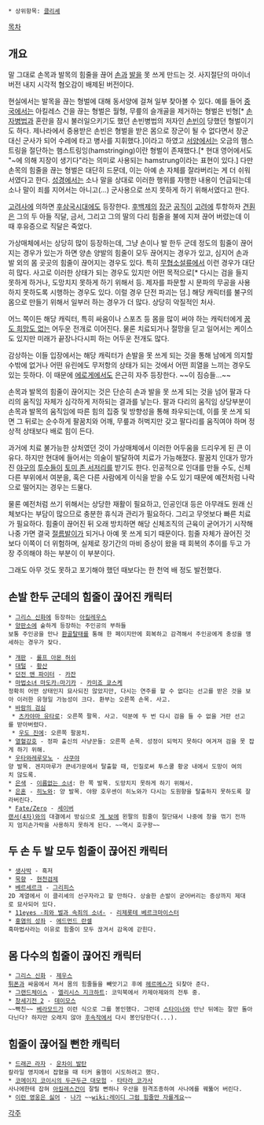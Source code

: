  * 상위항목: [[클리셰]]

[[목차]]
== 개요 ==
말 그대로 손목과 발목의 힘줄을 끊어 [[손]]과 [[발]]을 못 쓰게 만드는 것. 사지절단의 마이너 버전 내지 시각적 혐오감이 배제된 버전이다.

현실에서는 발목을 끊는 형벌에 대해 동서양에 걸쳐 일부 찾아볼 수 있다. 예를 들어 [[중국]]에서는 아킬레스 건을 끊는 형벌은 월형, 무릎의 슬개골을 제거하는 형벌은 빈형[* [[손자병법]]과 혼란을 잠시 불러일으키기도 했던 손빈병법의 저자인 [[손빈]]이 당했던 형벌이기도 하다. 제나라에서 중용받은 손빈은 형벌을 받은 몸으로 장군이 될 수 없다면서 장군 대신 군사가 되어 수레에 타고 병사를 지휘했다.]이라고 하였고 [[서양]]에서는 오금의 햄스트링을 절단하는 햄스트링잉(hamstringing)이란 형벌이 존재했다.[* 현대 영어에서도 "~에 의해 지장이 생기다"라는 의미로 사용되는 hamstrung이라는 표현이 있다.] 다만 손목의 힘줄을 끊는 형벌은 대단히 드문데, 이는 아예 손 자체를 잘라버리는 게 더 쉬워서였다고 한다. [[성경]]에서는 소나 말을 상대로 이러한 행위를 자행한 내용이 언급되는데 소나 말이 죄를 지어서는 아니고(…) 군사용으로 쓰지 못하게 하기 위해서였다고 한다.

[[고려사]]에 의하면 [[후삼국시대]]에도 등장한다. [[후백제]]의 [[장군]] [[공직]]이 [[고려]]에 투항하자 [[견훤]]은 그의 두 아들 직달, 금서, 그리고 그의 딸의 다리 힘줄을 불에 지져 끊어 버렸는데 이 때 후유증으로 직달은 죽었다. 

가상매체에서는 상당히 많이 등장하는데, 그냥 손이나 발 한두 군데 정도의 힘줄이 끊어지는 경우가 있는가 하면 양손 양발의 힘줄이 모두 끊어지는 경우가 있고, 심지어 손과 발 외의 몸 곳곳의 힘줄이 끊어지는 경우도 있다. 특히 [[무협소설]]류에서 이런 경우가 대단히 많다. 사고로 이러한 상태가 되는 경우도 있지만 어떤 목적으로[* 다시는 검을 들지 못하게 하거나, 도망치지 못하게 하기 위해서 등. 제자를 파문할 시 문파의 무공을 사용하지 못하도록 시행하는 경우도 있다. 이럴 경우 단전 파괴는 덤.] 해당 캐릭터를 불구의 몸으로 만들기 위해서 일부러 하는 경우가 더 많다. 상당히 악질적인 처사.

어느 쪽이든 해당 캐릭터, 특히 싸움이나 스포츠 등 몸을 많이 써야 하는 캐릭터에게 [[틀렸어 이제 꿈이고 희망이고 없어|꿈도 희망도 없는]] 어두운 전개로 이어진다. 물론 치료되거나 절망을 딛고 일어서는 케이스도 있지만 미래가 끝장나다시피 하는 어두운 전개도 많다.

감상하는 이들 입장에서는 해당 캐릭터가 손발을 못 쓰게 되는 것을 통해 남에게 의지할 수밖에 없거나 어떤 유린에도 무저항의 상태가 되는 것에서 어떤 희열을 느끼는 경우도 있는 듯하다. 이 때문에 [[에로게]]에서도 은근히 자주 등장한다. ~~이 짐승들...~~

손목과 발목의 힘줄이 끊어지는 것은 단순히 손과 발을 못 쓰게 되는 것을 넘어 팔과 다리의 움직임 자체가 심각하게 저하되는 결과를 낳는다. 팔과 다리의 움직임 상당부분이 손목과 발목의 움직임에 따른 힘의 집중 및 방향성을 통해 좌우되는데, 이를 못 쓰게 되면 그 뒤로는 순수하게 팔꿈치와 어깨, 무릎과 허벅지만 갖고 팔다리를 움직여야 하며 정상적 상태보다 배로 힘이 든다.  

과거에 치료 불가능한 상처였던 것이 가상매체에서 이러한 어두움을 드리우게 된 큰 이유다. 하지만 현대에 들어서는 의술이 발달하여 치료가 가능해졌다. 팔꿈치 인대가 망가진 [[야구]]의 [[투수]]들이 [[토미 존 서저리]]를 받기도 한다. 인공적으로 인대를 만들 수도, 신체 다른 부위에서 여분을, 혹은 다른 사람에게 이식을 받을 수도 있기 때문에 예전처럼 나락으로 떨어지는 경우는 드물다. 

물론 예전처럼 쓰기 위해서는 상당한 재활이 필요하고, 인공인대 등은 아무래도 원래 신체보다는 부담이 많으므로 충분한 휴식과 관리가 필요하다. 그리고 무엇보다 빠른 치료가 필요하다. 힘줄이 끊어진 뒤 오래 방치하면 해당 신체조직의 근육이 굳어가기 시작해 나중 가면 결국 [[절름발이]]가 되거나 아예 못 쓰게 되기 때문이다. 힘줄 자체가 끊어진 것보다 이쪽이 더 위험하며, 실제로 장기간의 마비 증상이 왔을 때 회복의 추이를 두고 가장 주의해야 하는 부분이 이 부분이다.

그래도 아무 것도 못하고 포기해야 했던 때보다는 한 천억 배 정도 발전했다.

== 손발 한두 군데의 힘줄이 끊어진 캐릭터 ==
 * [[그리스 신화]]에 등장하는 [[아킬레우스]]
 * [[양판소]]에 숱하게 등장하는 주인공의 부하들
 보통 주인공을 만나 [[환골탈태]]를 통해 한 페이지만에 회복하고 감격해서 주인공에게 충성을 맹세하는 경우가 잦다.

 * [[개판(웹툰)|개판]] - [[롤프 아몬 허쉬]] 
 * [[대털]] - [[황산]]
 * [[던전 앤 파이터]] - [[카잔]]
 * [[마법소녀 마도카☆마기카]] - [[카미죠 쿄스케]]
 정확히 어떤 상태인지 묘사되진 않았지만, 다시는 연주를 할 수 없다는 선고를 받은 것을 보아 이러한 유형일 가능성이 크다. 환부는 오른쪽 손목. 사고.
 * [[바람의 검심]]
  * [[츠카야마 유타로]]: 오른쪽 팔목. 사고. 덕분에 두 번 다시 검을 들 수 없을 거란 선고를 받아버렸다.
  * [[우도 진에]]: 오른쪽 팔꿈치.
 * [[열혈강호]] - 정파 출신의 사냥꾼들: 오른쪽 손목. 성정이 되먹지 못하다 여겨져 검을 못 잡게 하기 위해.
 * [[우타와레루모노]] - [[사쿠야]]
 양 발목. 겐지마루가 쿤네가문에서 탈출할 때, 인질로써 투스쿨 황궁 내에서 도망이 여의치 않도록.
 * [[은색]] - [[이름없는 소녀]]: 한 쪽 발목. 도망치지 못하게 하기 위해서.
 * [[은혼]] - [[히노와]]: 양 발목. 야왕 호우센이 히노와가 다시는 도원향을 탈출하지 못하도록 잘라버린다.
 * [[Fate/Zero]] - [[세이버(4차, 5차)|세이버]]
 [[랜서(4차)]]와의 대결에서 방심으로 [[게 보]]에 왼팔의 힘줄이 절단돼서 나중에 창을 꺾기 전까지 엄지손가락을 사용하지 못하게 된다. ~~역시 호구왕~~

== 두 손 두 발 모두 힘줄이 끊어진 캐릭터 ==
 * [[생사박]] - 흑저
 * [[묵향]] - [[현천검제]]
 * [[베르세르크(만화)|베르세르크]] - [[그리피스(베르세르크)|그리피스]]
 2D 계열에서 이 클리셰의 선구자라고 할 만하다. 상술한 손발이 굳어버리는 증상까지 제대로 묘사되어 있다.
 * [[11eyes -죄와 벌과 속죄의 소녀-]] - [[리제롯테 베르크마이스터]]
 * [[홍염의 성좌]] - [[에드먼드 란셀]]
 흑마법사라는 이유로 힘줄이 모두 끊겨서 감옥에 갇힌다.

== 몸 다수의 힘줄이 끊어진 캐릭터 ==
 * [[그리스 신화]] - [[제우스]]
 [[튀폰]]과 싸움에서 져서 몸의 힘줄들을 빼앗기고 후에 [[헤르메스]]가 되찾아 준다.
 * [[그랜드체이스]] - [[엘리시스 지크하트]]: 코믹북에서 카제아제와의 전투 중.
 * [[창세기전 2]] - [[데이모스(창세기전 시리즈)|데이모스]]
 ~~빡친~~ [[베라모드]]가 이런 식으로 그를 봉인했다. 그런데 [[흑태자(창세기전 시리즈)|스타이너]]와 만난 뒤에는 잘만 돌아다닌다? 하지만 오래지 않아 [[창세기전 외전 서풍의 광시곡|후속작]]에서 다시 봉인당한다(...).

== 힘줄이 끊어질 뻔한 캐릭터 ==
 * [[드래곤 라자]] - [[운차이 발탄]]
 칼라일 영지에서 잡혔을 때 터커 올햄이 시도하려고 했다.
 * [[코메이지 코이시의 두근두근 대모험]] - [[타타라 코가사]]
 사나에한테 잡혀 [[아킬레스]]건이 잘릴 뻔하나 우산을 원격조종하여 사나에를 꿰뚫어 버린다.
 * [[이런 영웅은 싫어]] - [[나가]] ~~[[wiki:레이디 그럼 힘줄만 자를게요]]~~
[[각주]]
